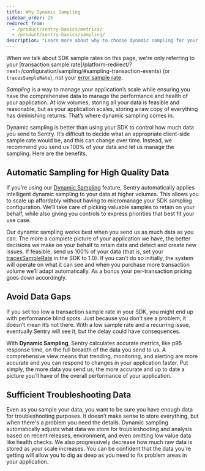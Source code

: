 ```yaml
---
title: Why Dynamic Sampling
sidebar_order: 25
redirect_from:
  - /product/sentry-basics/metrics/
  - /product/sentry-basics/sampling/
description: "Learn more about why to choose dynamic sampling for your transactions."
---
```


<Note>

When we talk about SDK sample rates on this page, we're only referring to your [transaction sample rate]/platform-redirect/?next=/configuration/sampling/#sampling-transaction-events) (or `tracesSampleRate`), not your [error sample rate](/platform-redirect/?next=/configuration/sampling/#sampling-error-events).

</Note>

_Sampling_ is a way to manage your application’s scale while ensuring you have the comprehensive data to manage the performance and health of your application. At low volumes, storing all your data is feasible and reasonable, but as your application scales, storing a raw copy of everything has diminishing returns. That’s where dynamic sampling comes in.

Dynamic sampling is better than using your SDK to control how much data you send to Sentry. It’s difficult to decide what an appropriate client-side sample rate would be, and this can change over time. Instead, we recommend you send us 100% of your data and let us manage the sampling. Here are the benefits.

## Automatic Sampling for High Quality Data

If you’re using our [Dynamic Sampling](/product/data-management-settings/dynamic-sampling/) feature, Sentry automatically applies intelligent dynamic sampling to your data at higher volumes. This allows you to scale up affordably without having to micromanage your SDK sampling configuration. We’ll take care of picking valuable samples to retain on your behalf, while also giving you controls to express priorities that best fit your use case.

Our dynamic sampling works best when you send us as much data as you can. The more a complete picture of your application we have, the better decisions we make on your behalf to retain data and detect and create new issues. If feasible, send us 100% of your data (that is, set your [tracesSampleRate](/platform-redirect/?next=/performance/) in the SDK to 1.0). If you can’t do so initially, the system will operate on what it can see and when you purchase more transaction volume we’ll adapt automatically. As a bonus your per-transaction pricing goes down accordingly.

## Avoid Data Gaps

If you set too low a transaction sample rate in your SDK, you might end up with performance blind spots. Just because you don’t see a problem, it doesn’t mean it’s not there. With a low sample rate and a recurring issue, eventually Sentry will see it, but the delay could have consequences.

With **Dynamic Sampling**, Sentry calculates accurate metrics, like p95 response time, on the full breadth of the data you send to us. A comprehensive view means that trending, monitoring, and alerting are more accurate and you can respond to changes in your application faster. Put simply, the more data you send us, the more accurate and up to date a picture you’ll have of the overall performance of your application.

## Sufficient Troubleshooting Data

Even as you sample your data, you want to be sure you have enough data for troubleshooting purposes. It doesn’t make sense to store everything, but when there's a problem you need the details. Dynamic sampling automatically adjusts what data we store for troubleshooting and analysis based on recent releases, environment, and even omitting low value data like health checks. We also progressively decrease how much raw data is stored as your scale increases. You can be confident that the data you're getting will allow you to dig as deep as you need to fix problem areas in your application.
